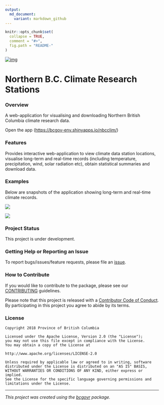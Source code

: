```yaml
---
output:
  md_document:
    variant: markdown_github
---
```


```r
knitr::opts_chunk$set(
  collapse = TRUE,
  comment = "#>",
  fig.path = "README-"
)
```

[![img](https://img.shields.io/badge/Lifecycle-Experimental-339999)](https://github.com/bcgov/repomountie/blob/master/doc/lifecycle-badges.md)

# Northern B.C. Climate Research Stations

### Overview

A web-application for visualising and downloading Northern British Columbia climate research data.

Open the app (<https://bcgov-env.shinyapps.io/nbcclim/>)

### Features

Provides interactive web-application to view climate data station locations, visualise long-term and real-time records (including temperature, precipitation, wind, solar radiation etc), obtain statistical summaries and download data.

### Examples

Below are snapshots of the application showing long-term and real-time climate records.

![](tools/readme/Example_main.png)

![](tools/readme/Example_rt.png)

### Project Status

This project is under development.

### Getting Help or Reporting an Issue

To report bugs/issues/feature requests, please file an [issue](https://github.com/bcgov/nbcclim/issues/).

### How to Contribute

If you would like to contribute to the package, please see our [CONTRIBUTING](CONTRIBUTING.md) guidelines.

Please note that this project is released with a [Contributor Code of Conduct](CODE_OF_CONDUCT.md). By participating in this project you agree to abide by its terms.

### License

    Copyright 2018 Province of British Columbia

    Licensed under the Apache License, Version 2.0 (the "License");
    you may not use this file except in compliance with the License.
    You may obtain a copy of the License at

    http://www.apache.org/licenses/LICENSE-2.0

    Unless required by applicable law or agreed to in writing, software distributed under the License is distributed on an "AS IS" BASIS,
    WITHOUT WARRANTIES OR CONDITIONS OF ANY KIND, either express or implied.
    See the License for the specific language governing permissions and limitations under the License.

------------------------------------------------------------------------

*This project was created using the [bcgovr](https://github.com/bcgov/bcgovr) package.*
